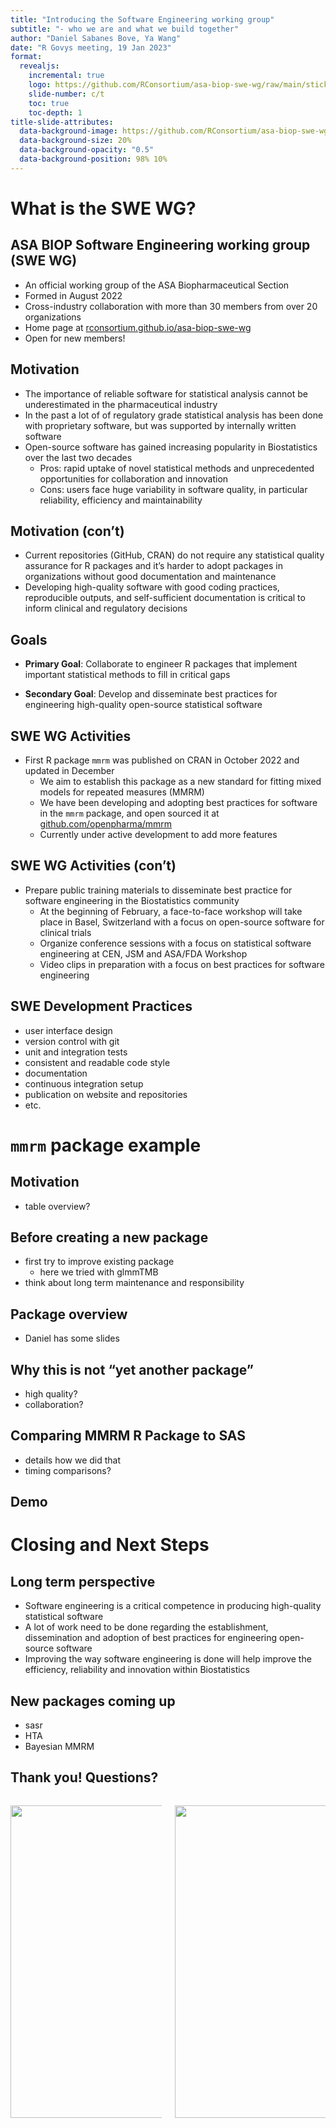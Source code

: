 ```yaml
---
title: "Introducing the Software Engineering working group"
subtitle: "- who we are and what we build together"
author: "Daniel Sabanes Bove, Ya Wang"
date: "R Govys meeting, 19 Jan 2023"
format: 
  revealjs:
    incremental: true
    logo: https://github.com/RConsortium/asa-biop-swe-wg/raw/main/sticker/sticker-1200.png
    slide-number: c/t
    toc: true
    toc-depth: 1
title-slide-attributes: 
  data-background-image: https://github.com/RConsortium/asa-biop-swe-wg/raw/main/sticker/sticker-1200.png
  data-background-size: 20%
  data-background-opacity: "0.5"
  data-background-position: 98% 10%
---
```


# What is the SWE WG?

## ASA BIOP Software Engineering working group (SWE WG)

-   An official working group of the ASA Biopharmaceutical Section
-   Formed in August 2022
-   Cross-industry collaboration with more than 30 members from over 20 organizations
-   Home page at [rconsortium.github.io/asa-biop-swe-wg](https://rconsortium.github.io/asa-biop-swe-wg)
-   Open for new members!

## Motivation

-   The importance of reliable software for statistical analysis cannot be underestimated in the pharmaceutical industry
-   In the past a lot of of regulatory grade statistical analysis has been done with proprietary software, but was supported by internally written software
-   Open-source software has gained increasing popularity in Biostatistics over the last two decades
    -   Pros: rapid uptake of novel statistical methods and unprecedented opportunities for collaboration and innovation
    -   Cons: users face huge variability in software quality, in particular reliability, efficiency and maintainability 

## Motivation (con't)

-   Current repositories (GitHub, CRAN) do not require any statistical quality assurance for R packages and it's harder to adopt packages in organizations without good documentation and maintenance
-   Developing high-quality software with good coding practices, reproducible outputs, and self-sufficient documentation is critical to inform clinical and regulatory decisions

## Goals

-   **Primary Goal**: Collaborate to engineer R packages that implement important statistical methods to fill in critical gaps

-   **Secondary Goal**: Develop and disseminate best practices for engineering high-quality open-source statistical software


## SWE WG Activities

-   First R package `mmrm` was published on CRAN in October 2022 and updated in December
    -  We aim to establish this package as a new standard for fitting mixed models for repeated measures (MMRM)
    -  We have been developing and adopting best practices for software in the `mmrm` package, and open sourced it at [github.com/openpharma/mmrm](https://github.com/openpharma/mmrm) 
    -  Currently under active development to add more features


## SWE WG Activities (con't)

-   Prepare public training materials to disseminate best practice for software engineering in the Biostatistics community
    -  At the beginning of February, a face-to-face workshop will take place in Basel, Switzerland with a focus on open-source software for clinical trials 
    -  Organize conference sessions with a focus on statistical software engineering at CEN, JSM and ASA/FDA Workshop 
    -  Video clips in preparation with a focus on best practices for software engineering

## SWE Development Practices

-  user interface design
-  version control with git
-  unit and integration tests
-  consistent and readable code style
-  documentation
-  continuous integration setup 
-  publication on website and repositories
-  etc.

# `mmrm` package example

## Motivation

- table overview?

## Before creating a new package

- first try to improve existing package
  - here we tried with glmmTMB
- think about long term maintenance and responsibility

## Package overview

- Daniel has some slides

## Why this is not "yet another package"

- high quality?
- collaboration?

## Comparing MMRM R Package to SAS

- details how we did that
- timing comparisons?

## Demo

# Closing and Next Steps

## Long term perspective 

-   Software engineering is a critical competence in producing high-quality statistical software
-   A lot of work need to be done regarding the establishment, dissemination and adoption of best practices for engineering open-source software
-   Improving the way software engineering is done will help improve the efficiency, reliability and innovation within Biostatistics 

## New packages coming up

- sasr
- HTA
- Bayesian MMRM

## Thank you! Questions?

::: columns
::: {.column width="50%"}
![](https://github.com/openpharma/mmrm/raw/main/man/figures/logo.png){height="500"}
:::

::: {.column width="50%"}
![](https://github.com/RConsortium/asa-biop-swe-wg/raw/main/sticker/sticker-1200.png){height="500"}
:::
:::
